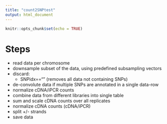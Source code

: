 ```yaml
---
title: "count2SNPtest"
output: html_document
---
```


```r
knitr::opts_chunk$set(echo = TRUE)
```

# Steps

* read data per chromosome
* downsample subset of the data, using predefined subsampling vectors
* discard:
  * SNPidx=="" (removes all data not containing SNPs)
* de-convolute data if multiple SNPs are annotated in a single data-row
* normalize cDNA/iPCR counts
* combine data from different libraries into single table
* sum and scale cDNA counts over all replicates
* normalize cDNA counts (cDNA/iPCR)
* split +/- strands
* save data